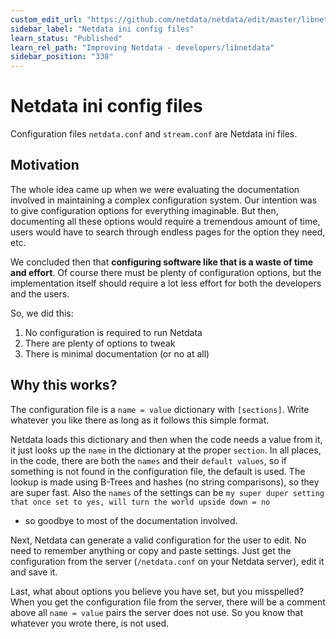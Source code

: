 ```yaml
---
custom_edit_url: "https://github.com/netdata/netdata/edit/master/libnetdata/config/README.md"
sidebar_label: "Netdata ini config files"
learn_status: "Published"
learn_rel_path: "Improving Netdata - developers/libnetdata"
sidebar_position: "338"
---
```



# Netdata ini config files

Configuration files `netdata.conf` and `stream.conf` are Netdata ini files.

## Motivation

The whole idea came up when we were evaluating the documentation involved
in maintaining a complex configuration system. Our intention was to give
configuration options for everything imaginable. But then, documenting all
these options would require a tremendous amount of time, users would have
to search through endless pages for the option they need, etc.

We concluded then that **configuring software like that is a waste of time
and effort**. Of course there must be plenty of configuration options, but
the implementation itself should require a lot less effort for both the
developers and the users.

So, we did this:

1.  No configuration is required to run Netdata
2.  There are plenty of options to tweak
3.  There is minimal documentation (or no at all)

## Why this works?

The configuration file is a `name = value` dictionary with `[sections]`.
Write whatever you like there as long as it follows this simple format.

Netdata loads this dictionary and then when the code needs a value from
it, it just looks up the `name` in the dictionary at the proper `section`.
In all places, in the code, there are both the `names` and their
`default values`, so if something is not found in the configuration
file, the default is used. The lookup is made using B-Trees and hashes
(no string comparisons), so they are super fast. Also the `names` of the
settings can be `my super duper setting that once set to yes, will turn the world upside down = no`

-   so goodbye to most of the documentation involved.

Next, Netdata can generate a valid configuration for the user to edit.
No need to remember anything or copy and paste settings. Just get the
configuration from the server (`/netdata.conf` on your Netdata server),
edit it and save it.

Last, what about options you believe you have set, but you misspelled?
When you get the configuration file from the server, there will be a
comment above all `name = value` pairs the server does not use.
So you know that whatever you wrote there, is not used.


